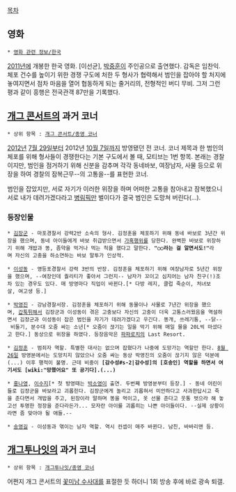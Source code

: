 [[목차]]

== 영화 ==
 * [[영화 관련 정보/한국]]

[[2011년]]에 개봉한 한국 영화. [이선균], [[박중훈]]이 주인공으로 출연했다. 감독은 임찬익.
체포 건수를 높이기 위한 경쟁 구도에 처한 두 형사가 협력해서 범인을 잡아야 할 처지에 놓여지면서 점차 마음을 열어 협동하게 되는 줄거리의, 전형적인 버디 무비. 그저 그런 평과 같이 흥행은 전국관객 87만을 기록했다.

== [[개그 콘서트]]의 과거 코너 == 
 * 상위 항목 : [[개그 콘서트/종영 코너]]
[[2012년]] [[7월 29일]]부터 2012년 [[10월 7일]]까지 방영됐던 전 코너. 코너 제목과 한 범인의 체포를 위해 형사들이 경쟁한다는 기본 구도에서 볼 때, 모티브는 1번 항목.
본래는 경찰이지만, 범인을 점거하기 위해 신분을 감추며 각각 동네바보, 여장남자, 사물 등으로 위장을 하여 경찰의 잠복근무--의 고통을--를 표현한 코너.

범인을 잡았지만, 서로 자기가 이러한 위장을 하며 어떠한 고통을 참아내고 잠복했으니 서로 내가 데려가겠다라고 [[병림픽]]만 벌이다가 결국 범인은 도망쳐 버린다(...).

=== 등장인물 ===
 * [[김장군]] - 마포경찰서 강력2반 소속의 형사. 김정훈을 체포하기 위해 동네 바보로 3년간 위장을 했으며, 동네 아이들에게 바보 취급받으면서 [[가혹행위]]를 당한다. 완벽한 바보로 위장하기 위해 개밥과 똥, 좀약을 먹거나 먹는 척을 했다고 말한다. '''"○○라는 걸 알면서도!"'''라며 자신의 고충을 하소연하는 바보 말투가 인상적.

 * [[이성동]] - 영등포경찰서 강력 3반의 반장. 김정훈을 체포하기 위해 여장남자로 5년간 위장을 했으며, --여장인데 퀄리티가 좋아서 그런지-- 남자가 꼬이고 심지어는 남자 친구(!)조차 있는 경우도 있다. 매 방영마다 직업이 바뀐다.[* 다방 레지, 클럽 죽순이, 처녀보살, 여고생 등.]

 * [[박영진]] - 강남경찰서장. 김정훈을 체포하기 위해 동물이나 사물로 7년간 위장을 했으며, [[갑툭튀]]해서 김장군과 이성동이 겪은 고충보다 자신의 고충이 더욱 고통스러웠음을 역설하면서 김장군과 이성동이 잡은 범인을 자기가 데려가겠다고 우긴다. 똥개, 쓰레기통, --닭-- 비둘기, 분수대 오줌 싸는 소년[* 오줌이 끊기는 일을 막기 위해 매일 물을 20L씩 마셨다고 한다.] 동상으로 위장을 하였다. 등장음악은 [[파파로치]]의 Last Resort. 

 * [[김정훈]] - 범죄자 역할. 특별한 대사는 없으며 잡혔다가 나중에 도망가는 역할만 한다. [[8월 26일]] 방영분에서는 도망치지 않았으나 오줌 싸는 동상 박영진의 오줌이 끊기지 않은 덕분에(...) 이후 행적이 불명. 근데 비중이 '''[감수성#s-2|감수성]의 [호송인] 역할을 하면서 여기서도 [wiki:"망했어요" 또 공기다].(...)'''

 * [[홍나영]], [[이수지]][* 첫 방영때는 [[박소영#s-1|박소영]]이 출연. 두번째 방영분부터 등장.] - 동네 어린이들로 김장군을 바보라고 괴롭힌다. 김장군에게 놀리고 괴롭혀서 미안하다고 사과한답시고 죽을 준다면서 개밥을 주고, 된장이라 말하며 똥을 먹이고, 옷 선물 준다고 웃통 벗으라 해 놓고선 투명한 정장을 준다라든가... 모자란 아이를 괴롭히는 나쁜 아이들이다. --실제 상황이라면 좀 맞아야 될 애들.-- 

 * [[송영길]] - 이성동과 엮이는 남자 역할. 역시 컨셉이 매주 바뀐다. 남친, 바바리맨 등.


== [[개그투나잇]]의 과거 코너 ==
 * 상위 항목 : [[개그투나잇/종영 코너]]
어쩐지 개그 콘서트의 [[꽃미남 수사대]]를 표절한 듯 하더니 1회 방송 후에 바로 광속 퇴갤.
